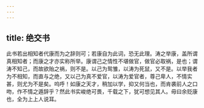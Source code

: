 ```yaml
---
---
---
```

title: 绝交书
---

此书若出相知者代康而为之辞则可；若康自为此词，恐无此理。涛之举康，盖所谓真相知者；而康之才亦实称所举。康谓己之情性不堪做官，做官必取祸，是也；谓涛不知己，而故欲贻之祸，则不是。以己为鸳雏，以涛为死鼠，又不是。以举我者为不相知，而直与之绝，又以己为真不爱官，以涛为爱官者，尊己卑人，不情实甚，则尤为不是矣。呜呼！如康之天才，稍加以学，抑又何当也，而肯袭前人之口吻，作不情之遁辞乎？然此书实峻绝可畏，千载之下，犹可想见其人。毋曰余贬康也，全为上上人说耳。